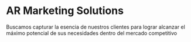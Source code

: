 # AR Marketing Solutions 

Buscamos capturar la esencia de nuestros clientes para lograr alcanzar el máximo potencial de sus necesidades dentro del mercado competitivo
